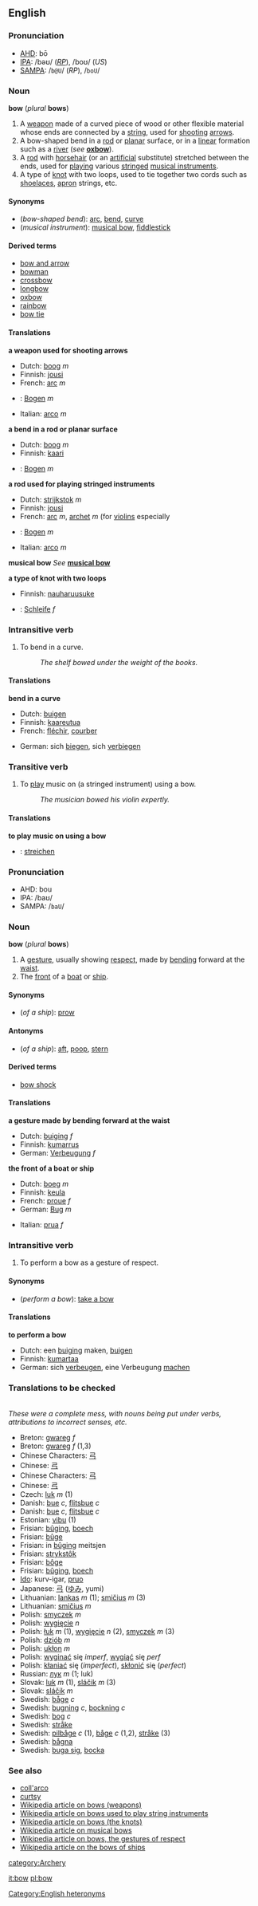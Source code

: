 ==English==
===Pronunciation===
*[[AHD]]: bō
*[[IPA]]: /bəʊ/ (''[[RP]]''), /boʊ/ (''US'')
*[[SAMPA]]: /<tt>b@U</tt>/ (''RP''), /<tt>boU</tt>/

===Noun===
'''bow''' (''plural'' '''bows''')

# A [[weapon]] made of a curved piece of wood or other flexible material whose ends are connected by a [[string]], used for [[shoot]]ing [[arrow]]s.
# A bow-shaped bend in a [[rod]] or [[planar]] surface, or in a [[linear]] formation such as a [[river]] (''see'' '''[[oxbow]]''').
# A [[rod]] with [[horsehair]] (or an [[artificial]] substitute) stretched between the ends, used for [[play]]ing various [[stringed]] [[musical instrument]]s.
# A type of [[knot]] with two loops, used to tie together two cords such as [[shoelace]]s, [[apron]] strings, etc.

====Synonyms====
*(''bow-shaped bend''): [[arc]], [[bend]], [[curve]]
*(''musical instrument''): [[musical bow]], [[fiddlestick]]

====Derived terms====
*[[bow and arrow]]
*[[bowman]]
*[[crossbow]]
*[[longbow]]
*[[oxbow]]
*[[rainbow]]<!--(noun sense "bow-shaped bend")-->
*[[bow tie]]<!--(noun sense "knot with two loops")-->

====Translations====
'''a weapon used for shooting arrows'''

{{top}}
*Dutch: [[boog]] ''m''
*Finnish: [[jousi]]
*French: [[arc#French|arc]] ''m''
{{mid}}
*{{de}}: [[Bogen]] ''m''
*Italian: [[arco]] ''m''
{{bottom}}

'''a bend in a rod or planar surface'''
{{top}}
*Dutch: [[boog]] ''m''
*Finnish: [[kaari]]
{{mid}}
*{{de}}: [[Bogen]] ''m''
{{bottom}}

'''a rod used for playing stringed instruments'''
{{top}}
*Dutch: [[strijkstok]] ''m''
*Finnish: [[jousi]]
*French: [[arc#French|arc]] ''m'', [[archet]] ''m'' (for [[violin]]s especially
{{mid}}
*{{de}}: [[Bogen]] ''m''
*Italian: [[arco]] ''m''
{{bottom}}

'''musical bow'''
''See'' '''[[musical bow]]'''

'''a type of knot with two loops'''
{{top}}
*Finnish: [[nauharuusuke]]
*{{de}}: [[Schleife]] ''f''
{{mid}}
{{bottom}}

===Intransitive verb===
{{en-infl-reg-consonant|bow||}}

#To bend in a curve.
#:''The shelf bowed under the weight of the books.''

====Translations====

'''bend in a curve'''
{{top}}
*Dutch: [[buigen]]
*Finnish: [[kaareutua]]
*French: [[fléchir]], [[courber]]
{{mid}}
*German: sich [[biegen]], sich [[verbiegen]]
{{bottom}}

===Transitive verb===
#To [[play]] music on (a stringed instrument) using a bow.
#:''The musician bowed his violin expertly.''

====Translations====

'''to play music on using a bow'''
{{top}}
*{{de}}: [[streichen]]
{{mid}}
{{bottom}}

===Pronunciation===
*AHD: bou
*IPA: /baʊ/
*SAMPA: /<tt>baU</tt>/

===Noun===
'''bow''' (''plural'' '''bows''')

#A [[gesture]], usually showing [[respect]], made by [[bend]]ing forward at the [[waist]].
#The [[front]] of a [[boat]] or [[ship]].

====Synonyms====
*(''of a ship''): [[prow]]

====Antonyms====
*(''of a ship''): [[aft]], [[poop]], [[stern]]

====Derived terms====
*[[bow shock]]<!--(derived from noun sense "the front of a boat or ship")-->

====Translations====

'''a gesture made by bending forward at the waist'''
{{top}}
*Dutch: [[buiging]] ''f''
*Finnish: [[kumarrus]]
*German: [[Verbeugung]] ''f''
{{mid}}
{{bottom}}

'''the front of a boat or ship'''
{{top}}
*Dutch: [[boeg]] ''m'' 
*Finnish: [[keula]]
*French: [[proue]] ''f''
*German: [[Bug#German|Bug]] ''m'' 
{{mid}}
*Italian: [[prua]] ''f''
{{bottom}}

===Intransitive verb===
{{en-infl-reg-consonant|bow||}}

#To perform a bow as a gesture of respect.

====Synonyms====
*(''perform a bow''): [[take a bow]]

====Translations====

'''to perform a bow'''
{{top}}
*Dutch: een [[buiging]] maken, [[buigen]]
*Finnish: [[kumartaa]]
*German: sich [[verbeugen]], eine Verbeugung [[machen]]
{{mid}}
{{bottom}}

===Translations to be checked===
<!--Remove this section once all of the translations below have been moved into the tables above.-->
{{checktrans}}<br>''These were a complete mess, with nouns being put under verbs, attributions to incorrect senses, etc.''

*Breton: [[gwareg]] ''f''
*Breton: [[gwareg]] ''f'' (1,3)
*Chinese Characters: [[弓]]
*Chinese: [[弓]]
*Chinese Characters: [[弓]]
*Chinese: [[弓]]
*Czech: [[luk]] ''m'' (1)
*Danish: [[bue]] ''c'', [[flitsbue]] ''c''
*Danish: [[bue]] ''c'', [[flitsbue]] ''c''
*Estonian: [[vibu]] (1)
*Frisian: [[bûging]], [[boech]]
*Frisian: [[bûge]]
*Frisian: in [[bûging]] meitsjen
*Frisian: [[strykstôk]]
*Frisian: [[bôge]]
*Frisian: [[bûging]], [[boech]]
*[[Ido]]: kurv-igar, [[pruo]] 
*Japanese: [[弓]] ([[ゆみ]], yumi)
*Lithuanian: [[lankas]] ''m'' (1); [[smičius]] ''m'' (3)
*Lithuanian: [[smičius]] ''m''
*Polish: [[smyczek]] ''m''
*Polish: [[wygięcie]] ''n''
*Polish: [[łuk]] ''m'' (1), [[wygięcie]] ''n'' (2), [[smyczek]] ''m'' (3)
*Polish: [[dziób]] ''m''
*Polish: [[ukłon]] ''m''
*Polish: [[wyginać]] się ''imperf'', [[wygiąć]] się ''perf''
*Polish: [[kłaniać]] się (''imperfect''), [[skłonić]] się (''perfect'')
*Russian: [[лук]] ''m'' (1; luk)
*Slovak: [[luk#Slovak|luk]] ''m'' (1), [[sláčik]] ''m'' (3)
*Slovak: [[sláčik]] ''m''
*Swedish: [[båge]] ''c''
*Swedish: [[bugning]] ''c'', [[bockning]] ''c'' 
*Swedish: [[bog#Swedish|bog]] ''c''
*Swedish: [[stråke]] 
*Swedish: [[pilbåge]] ''c'' (1), [[båge]] ''c'' (1,2), [[stråke]] (3)
*Swedish: [[bågna]]
*Swedish: [[buga sig]], [[bocka]]

===See also===
*[[coll'arco]]<!--musical term-->
*[[curtsy]]
*[[w:Bow (weapon)|Wikipedia article on bows (weapons)]]
*[[w:Bow (music)|Wikipedia article on bows used to play string instruments]]
*[[w:Bow (knot)|Wikipedia article on bows (the knots)]]
*[[w:Musical bow|Wikipedia article on musical bows]]
*[[w:Bowing (social)|Wikipedia article on bows, the gestures of respect]]
*[[w:Bow (ship)|Wikipedia article on the bows of ships]]

[[Category:English heteronyms]]
[[category:Archery]]

[[it:bow]]
[[pl:bow]]